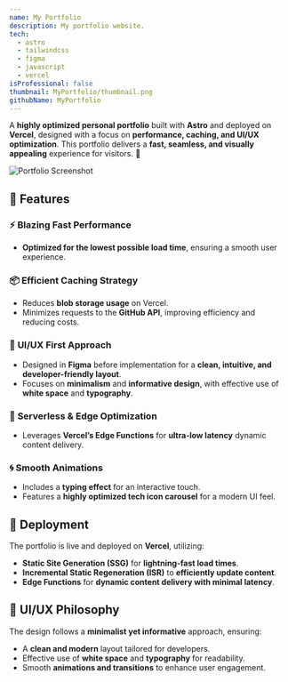 ```yaml
---
name: My Portfolio
description: My portfolio website.
tech: 
  - astro
  - tailwindcss
  - figma
  - javascript
  - vercel
isProfessional: false
thumbnail: MyPortfolio/thumbnail.png
githubName: MyPortfolio
---
```


A **highly optimized personal portfolio** built with **Astro** and deployed on **Vercel**, designed with a focus on **performance, caching, and UI/UX optimization**. This portfolio delivers a **fast, seamless, and visually appealing** experience for visitors. 🚀  

![Portfolio Screenshot](../../assets/ProjectsImages/MyPortfolio/preview.png)  

## 🌟 **Features**  

### ⚡ **Blazing Fast Performance**  
- **Optimized for the lowest possible load time**, ensuring a smooth user experience.  

### 📦 **Efficient Caching Strategy**  
- Reduces **blob storage usage** on Vercel.  
- Minimizes requests to the **GitHub API**, improving efficiency and reducing costs.  

### 🎨 **UI/UX First Approach**  
- Designed in **Figma** before implementation for a **clean, intuitive, and developer-friendly layout**.  
- Focuses on **minimalism** and **informative design**, with effective use of **white space** and **typography**.  

### 💾 **Serverless & Edge Optimization**  
-  Leverages **Vercel’s Edge Functions** for **ultra-low latency** dynamic content delivery.  

### 🌀 **Smooth Animations**  
-  Includes a **typing effect** for an interactive touch.  
- Features a **highly optimized tech icon carousel** for a modern UI feel.  

## 🚀 **Deployment**  

The portfolio is live and deployed on **Vercel**, utilizing:  
- **Static Site Generation (SSG)** for **lightning-fast load times**.  
- **Incremental Static Regeneration (ISR)** to **efficiently update content**.  
- **Edge Functions** for **dynamic content delivery with minimal latency**.  

## 🎨 **UI/UX Philosophy**  

The design follows a **minimalist yet informative** approach, ensuring:  
- A **clean and modern** layout tailored for developers.  
- Effective use of **white space** and **typography** for readability.  
- Smooth **animations and transitions** to enhance user engagement.  